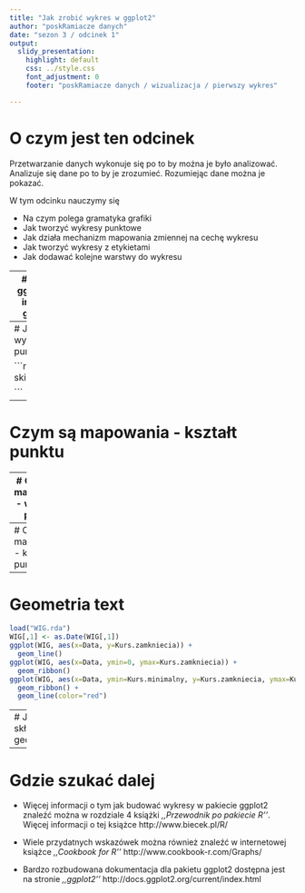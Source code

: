```yaml
---
title: "Jak zrobić wykres w ggplot2"
author: "poskRamiacze danych"
date: "sezon 3 / odcinek 1"
output:
  slidy_presentation:
    highlight: default
    css: ../style.css
    font_adjustment: 0
    footer: "poskRamiacze danych / wizualizacja / pierwszy wykres"

---
```

# O czym jest ten odcinek

Przetwarzanie danych wykonuje się po to by można je było analizować. Analizuje się dane po to by je zrozumieć. Rozumiejąc dane można je pokazać.

W tym odcinku nauczymy się

- Na czym polega gramatyka grafiki
- Jak tworzyć wykresy punktowe
- Jak działa mechanizm mapowania zmiennej na cechę wykresu
- Jak tworzyć wykresy z etykietami
- Jak dodawać kolejne warstwy do wykresu

---
# Dlaczego ggplot2 a nie inny pakiet graficzny?

---
# Jak zrobić wykres punktowy

```r
skiJumps2013

```

---
# Czym są mapowania - kształt punktu

---
# Czym są mapowania - wielkość punktu

---
# Czym są mapowania - kolor punktu

---
# Geometria text

```r
load("WIG.rda")
WIG[,1] <- as.Date(WIG[,1])
ggplot(WIG, aes(x=Data, y=Kurs.zamkniecia)) + 
  geom_line()
ggplot(WIG, aes(x=Data, ymin=0, ymax=Kurs.zamkniecia)) + 
  geom_ribbon()
ggplot(WIG, aes(x=Data, ymin=Kurs.minimalny, y=Kurs.zamkniecia, ymax=Kurs.maksymalny)) + 
  geom_ribbon() +
  geom_line(color="red")
```

---
# Jak składać geometrie

---
# Gdzie szukać dalej

- Więcej informacji o tym jak budować wykresy w pakiecie ggplot2 znaleźć można w rozdziale 4 książki *,,Przewodnik po pakiecie R''*. Więcej informacji o tej książce http://www.biecek.pl/R/

- Wiele przydatnych wskazówek można również znaleźć w internetowej książce *,,Cookbook for R''* http://www.cookbook-r.com/Graphs/

- Bardzo rozbudowana dokumentacja dla pakietu ggplot2 dostępna jest na stronie *,,ggplot2''* http://docs.ggplot2.org/current/index.html

